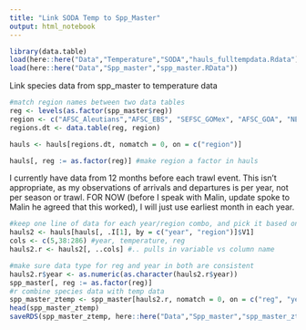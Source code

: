 ```yaml
---
title: "Link SODA Temp to Spp_Master"
output: html_notebook
---
```


```r
library(data.table)
load(here::here("Data","Temperature","SODA","hauls_fulltempdata.Rdata"))
load(here::here("Data","Spp_master","spp_master.RData"))
```

Link species data from spp_master to temperature data

```r
#match region names between two data tables
reg <- levels(as.factor(spp_master$reg))
region <- c("AFSC_Aleutians","AFSC_EBS", "SEFSC_GOMex", "AFSC_GOA", "NEFSC_NEUS", "DFO_Newfoundland", "SCDNR_SEUS", "DFO_ScotianShelf", "AFSC_WCTri")
regions.dt <- data.table(reg, region)

hauls <- hauls[regions.dt, nomatch = 0, on = c("region")]

hauls[, reg := as.factor(reg)] #make region a factor in hauls

```

I currently have data from 12 months before each trawl event. This isn't appropriate, as my observations of arrivals and departures is per year, not per season or trawl. FOR NOW (before I speak with Malin, update spoke to Malin he agreed that this worked), I will just use earliest month in each year. 

```r
#keep one line of data for each year/region combo, and pick it based on smaller month value
hauls2 <- hauls[hauls[, .I[1], by = c("year", "region")]$V1]
cols <- c(5,38:286) #year, temperature, reg
hauls2.r <- hauls2[, ..cols] #.. pulls in variable vs column name

```


```r
#make sure data type for reg and year in both are consistent
hauls2.r$year <- as.numeric(as.character(hauls2.r$year))
spp_master[, reg := as.factor(reg)]
#r combine species data with temp data
spp_master_ztemp <- spp_master[hauls2.r, nomatch = 0, on = c("reg", "year")]
head(spp_master_ztemp)
saveRDS(spp_master_ztemp, here::here("Data","Spp_master","spp_master_ztemp.Rdata"))
```
